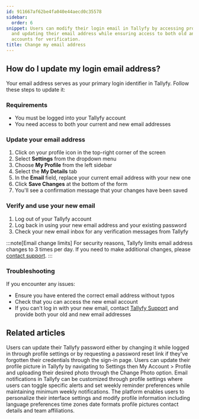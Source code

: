 ```yaml
---
id: 911667af62be4fa040e44aecd0c35578
sidebar:
  order: 6
snippet: Users can modify their login email in Tallyfy by accessing profile settings
  and updating their email address while ensuring access to both old and new email
  accounts for verification.
title: Change my email address
---
```


## How do I update my login email address?

Your email address serves as your primary login identifier in Tallyfy. Follow these steps to update it:

### Requirements

- You must be logged into your Tallyfy account
- You need access to both your current and new email addresses

### Update your email address

1. Click on your profile icon in the top-right corner of the screen
2. Select **Settings** from the dropdown menu
3. Choose **My Profile** from the left sidebar
4. Select the **My Details** tab
5. In the **Email** field, replace your current email address with your new one
6. Click **Save Changes** at the bottom of the form
7. You'll see a confirmation message that your changes have been saved

### Verify and use your new email

1. Log out of your Tallyfy account
2. Log back in using your new email address and your existing password
3. Check your new email inbox for any verification messages from Tallyfy

:::note[Email change limits]
For security reasons, Tallyfy limits email address changes to 3 times per day. If you need to make additional changes, please [contact support](/products/pro/miscellaneous/support/how-can-i-contact-tallyfys-support-team/).
:::

### Troubleshooting

If you encounter any issues:
- Ensure you have entered the correct email address without typos
- Check that you can access the new email account
- If you can't log in with your new email, contact [Tallyfy Support](/products/pro/miscellaneous/support/how-can-i-contact-tallyfys-support-team/) and provide both your old and new email addresses


## Related articles
<CardGrid>
<LinkTitleCard header="<b>Personal Settings > Change or reset your password</b>" href="/products/pro/settings/personal-settings/how-can-i-change-or-reset-my-tallyfy-password/" > Users can update their Tallyfy password either by changing it while logged in through profile settings or by requesting a password reset link if they've forgotten their credentials through the sign-in page. </LinkTitleCard>
<LinkTitleCard header="<b>Personal Settings > Update your profile picture</b>" href="/products/pro/settings/personal-settings/how-can-i-set-up-my-profile-photo-on-tallyfy/" > Users can update their profile picture in Tallyfy by navigating to Settings then My Account > Profile and uploading their desired photo through the Change Photo option. </LinkTitleCard>
<LinkTitleCard header="<b>Personal Settings > Manage Email Notifications</b>" href="/products/pro/settings/personal-settings/how-can-i-manage-email-notifications-in-tallyfy/" > Email notifications in Tallyfy can be customized through profile settings where users can toggle specific alerts and set weekly reminder preferences while maintaining minimum weekly notifications. </LinkTitleCard>
<LinkTitleCard header="<b>Personal Settings > Personalization settings</b>" href="/products/pro/settings/personal-settings/personalization-settings/" > The platform enables users to personalize their interface settings and modify profile information including language preferences time zones date formats profile pictures contact details and team affiliations. </LinkTitleCard>
</CardGrid>